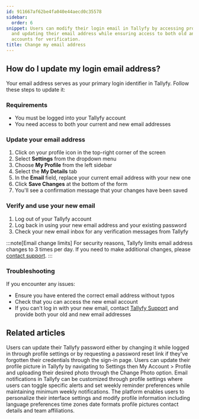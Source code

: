 ```yaml
---
id: 911667af62be4fa040e44aecd0c35578
sidebar:
  order: 6
snippet: Users can modify their login email in Tallyfy by accessing profile settings
  and updating their email address while ensuring access to both old and new email
  accounts for verification.
title: Change my email address
---
```


## How do I update my login email address?

Your email address serves as your primary login identifier in Tallyfy. Follow these steps to update it:

### Requirements

- You must be logged into your Tallyfy account
- You need access to both your current and new email addresses

### Update your email address

1. Click on your profile icon in the top-right corner of the screen
2. Select **Settings** from the dropdown menu
3. Choose **My Profile** from the left sidebar
4. Select the **My Details** tab
5. In the **Email** field, replace your current email address with your new one
6. Click **Save Changes** at the bottom of the form
7. You'll see a confirmation message that your changes have been saved

### Verify and use your new email

1. Log out of your Tallyfy account
2. Log back in using your new email address and your existing password
3. Check your new email inbox for any verification messages from Tallyfy

:::note[Email change limits]
For security reasons, Tallyfy limits email address changes to 3 times per day. If you need to make additional changes, please [contact support](/products/pro/miscellaneous/support/how-can-i-contact-tallyfys-support-team/).
:::

### Troubleshooting

If you encounter any issues:
- Ensure you have entered the correct email address without typos
- Check that you can access the new email account
- If you can't log in with your new email, contact [Tallyfy Support](/products/pro/miscellaneous/support/how-can-i-contact-tallyfys-support-team/) and provide both your old and new email addresses


## Related articles
<CardGrid>
<LinkTitleCard header="<b>Personal Settings > Change or reset your password</b>" href="/products/pro/settings/personal-settings/how-can-i-change-or-reset-my-tallyfy-password/" > Users can update their Tallyfy password either by changing it while logged in through profile settings or by requesting a password reset link if they've forgotten their credentials through the sign-in page. </LinkTitleCard>
<LinkTitleCard header="<b>Personal Settings > Update your profile picture</b>" href="/products/pro/settings/personal-settings/how-can-i-set-up-my-profile-photo-on-tallyfy/" > Users can update their profile picture in Tallyfy by navigating to Settings then My Account > Profile and uploading their desired photo through the Change Photo option. </LinkTitleCard>
<LinkTitleCard header="<b>Personal Settings > Manage Email Notifications</b>" href="/products/pro/settings/personal-settings/how-can-i-manage-email-notifications-in-tallyfy/" > Email notifications in Tallyfy can be customized through profile settings where users can toggle specific alerts and set weekly reminder preferences while maintaining minimum weekly notifications. </LinkTitleCard>
<LinkTitleCard header="<b>Personal Settings > Personalization settings</b>" href="/products/pro/settings/personal-settings/personalization-settings/" > The platform enables users to personalize their interface settings and modify profile information including language preferences time zones date formats profile pictures contact details and team affiliations. </LinkTitleCard>
</CardGrid>